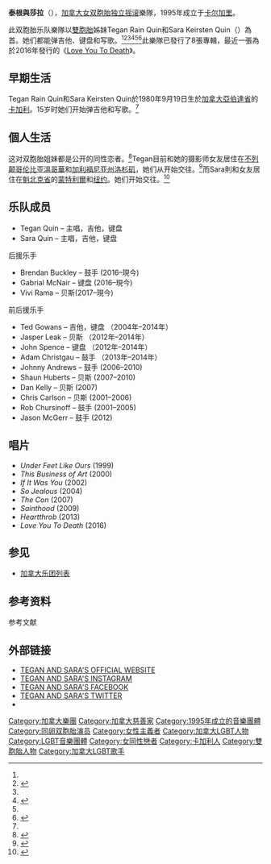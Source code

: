 {{noteTA
|1=zh-hans:阿尔伯塔;zh-hant:艾伯塔;zh-hk:亞伯達;zh-tw:亞伯達;zh-mo:亞伯達;
|2=zh-hans:卡尔加里;zh-hk:卡加利;zh-tw:卡加利;
|3=zh-hans:姐妹;zh-hant:姊妹;
|4=zh-hans:乐队; zh-hant:樂團; zh-hk:樂隊;
}}
{{艺人
| 姓名 =  Tegan and Sara Twins <br> 泰根與莎拉
| image= Teganandsara.jpg
| imagesize =
| type  = 组合
| othername   = 
| 昵称 = 
| origin_date       = 
| origin_place      = {{CAN}}[[艾伯塔|艾伯塔省]]
| music_genre       = [[独立摇滚|独立摇滚]]，[[新浪潮|新浪潮]]<ref name="North of Northwest:Tegan And Sara"/>，[[独立流行|独立流行]]，独立民谣，[[流行電音|流行電音]]<ref name="Tegan and Sara Get 'Closer' to Synthpop on New Song:Listen">{{cite news|url=http://www.spin.com/articles/tegan-and-sara-closer-listen|title=Tegan and Sara Get 'Closer' to Synthpop on New Song:Listen|last1=Nicole|date=2012-09-20|work=spin|accessdate=2012-12-03|archive-date=2013-01-23|archive-url=https://web.archive.org/web/20130123064142/http://www.spin.com/articles/tegan-and-sara-closer-listen|dead-url=no}}</ref>
| years_active = 1995年－至今
| record_label      = Vapor，[[華納兄弟唱片公司|華納兄弟]]，[[Sire_Records|Sire唱片]]
| website = {{URL|teganandsara.com}}
}}

'''泰根與莎拉'''（{{lang-en|'''Tegan and Sara'''}}），[[加拿大|加拿大]][[双胞胎|女双胞胎]][[独立摇滚|独立摇滚]]樂隊，1995年成立于[[卡尔加里|卡尔加里]]。

此双胞胎乐队樂隊以[[雙胞胎|雙胞胎]]姊妹Tegan Rain Quin和Sara Keirsten Quin（{{bd|1980年|9月19日|catIdx=Q}}）為首。她们都能弹吉他、键盘和写歌。<ref name="North of Northwest:Tegan And Sara"/><ref name="the lantern">{{cite news|url=http://media.www.thelantern.com/media/storage/paper333/news/2007/11/16/Arts/Columbus.Arts.Briefs-3107593.shtml|title=Columbus Arts Briefs|date=2007-11-16|work=The Lantern|publisher=Ohio State University|accessdate=2010-03-26|deadurl=yes|archiveurl=https://web.archive.org/web/20080325062854/http://media.www.thelantern.com/media/storage/paper333/news/2007/11/16/Arts/Columbus.Arts.Briefs-3107593.shtml|archivedate=2008年3月25日}}</ref><ref name=Gdula /><ref>{{cite book|last1=Quin|first1=Tegan|last2=Quin|first2=Sara|title=AT|series=ON, IN, AT|year=2009|page=7}}</ref><ref name=exclaim /><ref>{{cite web|title=About|url=http://www.teganandsara.com/about/|accessdate=2013-08-05|archive-date=2016-05-03|archive-url=https://web.archive.org/web/20160503111803/http://teganandsara.com/about/|dead-url=no}}</ref>此樂隊已發行了8張專輯，最近一張為於2016年發行的《[[Love_You_To_Death|Love You To Death]]》。

==早期生活==
Tegan Rain Quin和Sara Keirsten Quin於1980年9月19日生於[[加拿大|加拿大]][[亞伯達省|亞伯達省]]的[[卡加利|卡加利]]。15岁时她们开始弹吉他和写歌。<ref name=Gdula />

==個人生活==
这对双胞胎姐妹都是公开的同性恋者。<ref name=UndertheRadar>{{cite web|title=Tegan and Sara’s Tegan Quin on Marriage Equality|url=http://www.undertheradarmag.com/interviews/tegan_and_sara_tegan_quin_marriage_equality/|publisher=[[Under_the_Radar_(magazine)|Under the Radar]]|accessdate=2013-04-23|archive-date=2013-05-11|archive-url=https://www.webcitation.org/6GXqxyslI?url=http://www.undertheradarmag.com/interviews/tegan_and_sara_tegan_quin_marriage_equality/|dead-url=no}}</ref>Tegan目前和她的摄影师女友居住在[[不列颠哥伦比亚|不列颠哥伦比亚]][[溫哥華|溫哥華]]和[[加利福尼亚州|加利福尼亚州]][[洛杉矶|洛杉矶]]，她们从{{as of | 2012 |alt=从2008年}}开始交往。<ref name=Undertheradar>{{cite web|title=Tegan and Sara Discuss new album|url=http://www.undertheradarmag.com/news/tegan_and_sara_discuss_new_album|publisher=UndertheRadarmag.com|accessdate=2012-08-25|archive-date=2012-11-02|archive-url=https://web.archive.org/web/20121102064523/http://www.undertheradarmag.com/news/tegan_and_sara_discuss_new_album|dead-url=no}}</ref>而Sara則和女友居住在[[魁北克省|魁北克省]]的[[蒙特利爾|蒙特利爾]]和[[纽约|纽约]]。她们{{as of | 2012 |alt=从2011年}}开始交往。<ref name=exclaim>{{cite news|url=http://www.nytimes.com/2008/05/04/arts/music/04play.html?_r=1|title=Songwriting Sisters and the Universe of What They Like|last=Miller|first=Winter|date=2008-05-04|work=The New York Times|accessdate=2011-01-30|archive-date=2018-06-12|archive-url=https://web.archive.org/web/20180612191345/https://www.nytimes.com/2008/05/04/arts/music/04play.html?_r=1|dead-url=no}}</ref>

==乐队成员==

*Tegan Quin – 主唱，吉他，键盘
*Sara Quin – 主唱，吉他，键盘

;后援乐手
*Brendan Buckley – 鼓手 (2016–現今)
*Gabrial McNair – 键盘 (2016–現今)
*Vivi Rama – 贝斯(2017–現今)

;前后援乐手
*Ted Gowans – 吉他，键盘 （2004年–2014年）
*Jasper Leak – 贝斯 （2012年–2014年）
*John Spence – 键盘 （2012年–2014年）
*Adam Christgau – 鼓手 （2013年–2014年）
*Johnny Andrews – 鼓手 (2006–2010)
*Shaun Huberts – 贝斯 (2007–2010)
*Dan Kelly – 贝斯 (2007)
*Chris Carlson – 贝斯 (2001–2006)
*Rob Chursinoff – 鼓手 (2001–2005)
*Jason McGerr – 鼓手 (2012)

==唱片==

* ''Under Feet Like Ours'' (1999)
* ''This Business of Art'' (2000)
* ''If It Was You'' (2002)
* ''So Jealous'' (2004)
* ''The Con'' (2007)
* ''Sainthood'' (2009)
* ''Heartthrob'' (2013)
* ''Love You To Death'' (2016)

==参见==
{{Portal|音乐}}
*[[加拿大乐团列表|加拿大乐团列表]]

==参考资料==
;参考文献
{{Reflist|2|refs=

<ref name=Gdula>{{Citation  | last1 = Gdula  | first1 = Steve  | title = Double the power  | newspaper = [[The_Advocate|The Advocate]]  | date = 2000-11-21  | url = http://books.google.co.uk/books?id=62MEAAAAMBAJ&pg=PA80  | accessdate = 2010-03-13  | archive-date = 2012-11-14  | archive-url = https://web.archive.org/web/20121114194040/http://books.google.co.uk/books?id=62MEAAAAMBAJ&pg=PA80  | dead-url = no  }}</ref>

<ref name="North of Northwest:Tegan And Sara">
{{cite news|url=http://www.soundonthesound.com/2010/09/11/north-of-northwest-tegan-and-sara/ |title=North of Northwest:Tegan And Sara |last1=Brittney |date=2010-09-11 |work=soundonthesound |accessdate=2011-04-12 |deadurl=yes |archiveurl=https://web.archive.org/web/20110121063649/http://www.soundonthesound.com/2010/09/11/north-of-northwest-tegan-and-sara/ |archivedate=2011-01-21}}
</ref>

}}

==外部链接==
{{Commons category|Tegan and Sara}}
*[http://www.teganandsara.com/ TEGAN AND SARA'S OFFICIAL WEBSITE] {{Wayback|url=http://www.teganandsara.com/ |date=20130805164603 }}
*[http://instagram.com/teganandsara TEGAN AND SARA'S INSTAGRAM] {{Wayback|url=http://instagram.com/teganandsara |date=20131029202639 }}
*[https://www.facebook.com/TeganandSara TEGAN AND SARA'S FACEBOOK] {{Wayback|url=https://www.facebook.com/TeganandSara |date=20140228160519 }}
*[https://twitter.com/teganandsara TEGAN AND SARA'S TWITTER] {{Wayback|url=https://twitter.com/teganandsara |date=20131028142302 }}
*{{YouTube|user = teganandsaramusic}}

{{Authority control}}
{{DEFAULTSORT:Tegan and Sara}}
[[Category:加拿大樂團|Category:加拿大樂團]]
[[Category:加拿大慈善家|Category:加拿大慈善家]]
[[Category:1995年成立的音樂團體|Category:1995年成立的音樂團體]]
[[Category:同卵双胞胎演员|Category:同卵双胞胎演员]]
[[Category:女性主義者|Category:女性主義者]]
[[Category:加拿大LGBT人物|Category:加拿大LGBT人物]]
[[Category:LGBT音樂團體|Category:LGBT音樂團體]]
[[Category:女同性戀者|Category:女同性戀者]]
[[Category:卡加利人|Category:卡加利人]]
[[Category:雙胞胎人物|Category:雙胞胎人物]]
[[Category:加拿大LGBT歌手|Category:加拿大LGBT歌手]]
